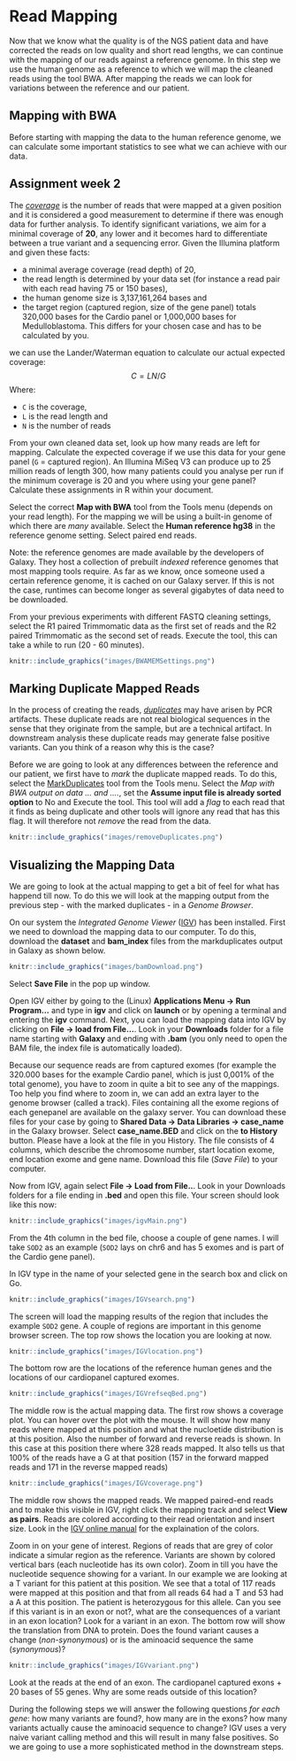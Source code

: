 # Read Mapping

Now that we know what the quality is of the NGS patient data and have corrected the reads on low quality and short read lengths, we can continue with the mapping of our reads against a reference genome. In this step we use the human genome as a reference to which we will map the cleaned reads using the tool BWA. After mapping the reads we can look for variations between the reference and our patient. 

## Mapping with BWA

Before starting with mapping the data to the human reference genome, we can calculate some important statistics to see what we can achieve with our data.

## Assignment week 2

The *[coverage][1]* is the number of reads that were mapped at a given position and it is considered a good measurement to determine if there was enough data for further analysis. To identify significant variations, we aim for a minimal coverage of **20**, any lower and it becomes hard to differentiate between a true variant and a sequencing error. Given the Illumina platform and given these facts:
<ul>
    <li>a minimal average coverage (read depth) of 20,</li>
    <li>the read length is determined by your data set (for instance a read pair with each read having 75 or 150 bases),</li>
    <li>the human genome size is 3,137,161,264 bases and</li>
    <li>the target region (captured region, size of the gene panel) totals 320,000 bases for the Cardio panel or 1,000,000 bases for Medulloblastoma. This differs for your chosen case and has to be calculated by you.</li>
</ul>

we can use the Lander/Waterman equation to calculate our actual expected coverage: $$ C = LN / G $$
Where: 
<ul>
    <li>`C` is the coverage,</li>
    <li>`L` is the read length and</li>
    <li>`N` is the number of reads</li>
</ul>

From your own cleaned data set, look up how many reads are left for mapping. Calculate the expected coverage if we use this data for your gene panel (`G` = captured region). An Illumina MiSeq V3 can produce up to 25 million reads of length 300, how many patients could you analyse per run if the minimum coverage is 20 and you where using your gene panel? Calculate these assignments in R within your document.

Select the correct **Map with BWA** tool from the Tools menu (depends on your read length). For the mapping we will be using a built-in genome of which there are *many* available. Select the <strong>Human reference hg38</strong> in the reference genome setting. Select paired end reads. 

Note: the reference genomes are made available by the developers of Galaxy. They host a collection of prebuilt *indexed* reference genomes that most mapping tools require. As far as we know, once someone used a certain reference genome, it is cached on our Galaxy server. If this is not the case, runtimes can become longer as several gigabytes of data need to be downloaded.

From your previous experiments with different FASTQ cleaning settings, select the R1 paired Trimmomatic data as the first set of reads and the R2 paired Trimmomatic as the second set of reads. Execute the tool, this can take a while to run (20 - 60 minutes).

```r
knitr::include_graphics("images/BWAMEMSettings.png")
```

[1]: https://en.wikipedia.org/wiki/Coverage_(genetics)

## Marking Duplicate Mapped Reads

In the process of creating the reads, *[duplicates](http://www.cureffi.org/2012/12/11/how-pcr-duplicates-arise-in-next-generation-sequencing/)* may have arisen by PCR artifacts. These duplicate reads are not real biological sequences in the sense that they originate from the sample, but are a technical artifact. In downstream analysis these duplicate reads may generate false positive variants. Can you think of a reason why this is the case?

Before we are going to look at any differences between the reference and our patient, we first have to *mark* the duplicate mapped reads. To do this, select the [MarkDuplicates](http://broadinstitute.github.io/picard/) tool from the Tools menu. Select the *Map with BWA output on data ... and ....*, set the <strong>Assume input file is already sorted option</strong> to No and Execute the tool. This tool will add a *flag* to each read that it finds as being duplicate and other tools will ignore any read that has this flag. It will therefore not *remove* the read from the data.

```r
knitr::include_graphics("images/removeDuplicates.png")
```

## Visualizing the Mapping Data

We are going to look at the actual mapping to get a bit of feel for what has happend till now. To do this we will look at the mapping output from the previous step - with the marked duplicates - in a *Genome Browser*.  

On our system the *Integrated Genome Viewer* ([IGV](http://software.broadinstitute.org/software/igv/)) has been installed. First we need to download the mapping data to our computer. To do this, download the <strong>dataset</strong> and <strong>bam_index</strong> files from the markduplicates output in Galaxy as shown below. 
 
```r
knitr::include_graphics("images/bamDownload.png")
```

Select <strong>Save File</strong> in the pop up window.

Open IGV either by going to the (Linux) <strong> Applications Menu -> Run Program...</strong> and type in <strong>igv</strong> and click on <strong>launch</strong> or by opening a terminal and entering the **igv** command. Next, you can load the mapping data into IGV by clicking on <strong>File -> load from File...</strong>. Look in your <strong>Downloads</strong> folder for a file name starting with **Galaxy** and ending with <strong>.bam</strong> (you only need to open the BAM file, the index file is automatically loaded).

<!--
The IGV program is standard installed with version 18 of the human reference genome. In our galaxy workflow we have been using the newer 19 version. The first thing we should do is tell IGV where to find the newer genome. 
In IGV select the <strong>genomes menu</strong> and select <strong>Load Genome from File...</strong>. The <strong>Look in:</strong> will show that you are in your home directory. First go to <strong>/</strong>, than select the <strong>commons</strong> folder, next click on the <strong>minor</strong>, <strong>projectgenomics</strong> and <strong>genomes</strong> folders. From the last folder select the <strong>hg19.genome</strong> and click on <strong>Open</strong>.
-->

Because our sequence reads are from captured exomes (for example the 320.000 bases for the example Cardio panel, which is just 0,001% of the total genome), you have to zoom in quite a bit to see any of the mappings. Too help you find where to zoom in, we can add an extra layer to the genome browser (called a track). Files containing all the exome regions of each genepanel are available on the galaxy server. You can download these files for your case by going to <strong>Shared Data -> Data Libraries -> case_name</strong> in the Galaxy browser. Select <strong>case_name.BED</strong> and click on the <strong>to History</strong> button. Please have a look at the file in you History. The file consists of 4 columns, which describe the chromosome number, start location exome, end location exome and gene name. Download this file (*Save File*) to your computer.

Now from IGV, again select <strong>File -> Load from File..</strong>. Look in your Downloads folders for a file ending in **.bed** and open this file. Your screen should look like this now:

```r
knitr::include_graphics("images/igvMain.png")
```

From the 4th column in the bed file, choose a couple of gene names. I will take `SOD2` as an example (`SOD2` lays on chr6 and has 5 exomes and is part of the Cardio gene panel).

In IGV type in the name of your selected gene in the search box and click on Go. 

```r
knitr::include_graphics("images/IGVsearch.png")
```

The screen will load the mapping results of the region that includes the example `SOD2` gene. 
A couple of regions are important in this genome browser screen. The top row shows the location you are looking at now. 

```r
knitr::include_graphics("images/IGVlocation.png")
```

The bottom row are the locations of the reference human genes and the locations of our cardiopanel captured exomes. 
```r
knitr::include_graphics("images/IGVrefseqBed.png")
```

The middle row is the actual mapping data. The first row shows a coverage plot. You can hover over the plot with the mouse. It will show how many reads where mapped at this position and what the nucloetide distribution is at this position. Also the number of forward and reverse reads is shown. In this case at this position there where 328 reads mapped. It also tells us that 100% of the reads have a G at that position (157 in the forward mapped reads and 171 in the reverse mapped reads)

```r
knitr::include_graphics("images/IGVcoverage.png")
```

The middle row shows the mapped reads. We mapped paired-end reads and to make this visible in IGV, right click the mapping track and select <strong>View as pairs</strong>. Reads are colored according to their read orientation and insert size. Look in the [IGV online manual](http://www.broadinstitute.org/software/igv/AlignmentData) for the explaination of the colors. 

Zoom in on your gene of interest. Regions of reads that are grey of color indicate a simular region as the reference. Variants are shown by colored vertical bars (each nucleotide has its own color). Zoom in till you have the nucleotide sequence showing for a variant. In our example we are looking at a T variant for this patient at this position.  We see that a total of 117 reads were mapped at this position and that from all reads 64 had a T and 53 had a A at this position. The patient is heterozygous for this allele. Can you see if this variant is in an exon or not?, what are the consequences of a variant in an exon location? Look for a variant in an exon. The bottom row will show the translation from DNA to protein. Does the found variant causes a change (*non-synonymous*) or is the aminoacid sequence the same (*synonymous*)?

```r
knitr::include_graphics("images/IGVvariant.png")
```

Look at the reads at the end of an exon. The cardiopanel captured exons + 20 bases of 55 genes. Why are some reads outside of this location? 

During the following steps we will answer the following questions *for each gene*: how many variants are found?, how many are in the exons? how many variants actually cause the aminoacid sequence to change? IGV uses a very naive variant calling method and this will result in many false positives. So we are going to use a more sophisticated method in the downstream steps.
